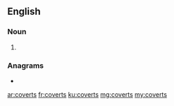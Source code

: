 ==English==

===Noun===
{{head|en|noun plural form}}

# {{plural of|covert|lang=en}}

===Anagrams===
* {{l|en|vectors}}

[[ar:coverts]]
[[fr:coverts]]
[[ku:coverts]]
[[mg:coverts]]
[[my:coverts]]